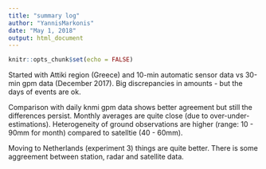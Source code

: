 ```yaml
---
title: "summary log"
author: "YannisMarkonis"
date: "May 1, 2018"
output: html_document
---
```


```r
knitr::opts_chunk$set(echo = FALSE)
```

Started with Attiki region (Greece) and 10-min automatic sensor data vs 30-min gpm data (December 2017). 
Big discrepancies in amounts - but the days of events are ok.

Comparison with daily knmi gpm data shows better agreement but still the differences persist.
Monthly averages are quite close (due to over-under-estimations). Heterogeneity of ground
observations are higher (range: 10 - 90mm for month) compared to satelltie (40 - 60mm).

Moving to Netherlands (experiment 3) things are quite better. There is some aggreement between station, 
radar and satellite data.

